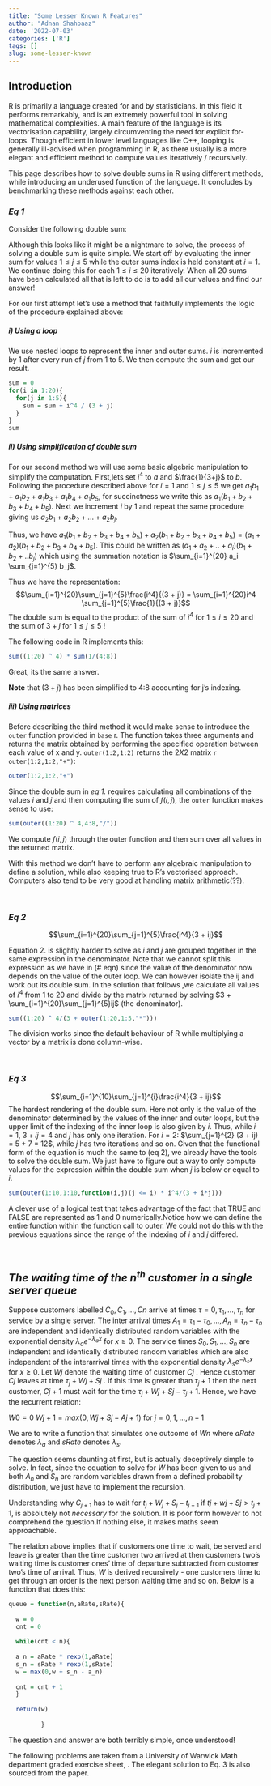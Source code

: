 ```yaml
---
title: "Some Lesser Known R Features"
author: "Adnan Shahbaaz"
date: '2022-07-03'
categories: ['R']
tags: []
slug: some-lesser-known
---
```


## Introduction

R is primarily a language  created for and by statisticians. In this field it performs remarkably, and is an extremely powerful tool in solving mathematical complexities. A main feature of the language is its vectorisation capability, largely circumventing the need for explicit for-loops. Though efficient in lower level languages like C++, looping is generally ill-advised when programming in R, as there usually is a more elegant and efficient method to compute values iteratively / recursively. 

This page describes how to solve double sums in R using different methods, while introducing an underused function of the language. It concludes by benchmarking these methods against each other.


### *Eq 1*

Consider the following double sum:
\begin{equation}

\sum_{i=1}^{20}\sum_{j=1}^{5}\frac{i^4}{(3 + j)}

(\#eq:loop1)
\end{equation}

Although this looks like it might be a nightmare to solve, the process of solving a double sum is quite simple.  We start off by evaluating the inner sum for values $1\le j\le5$ while the outer sums index is held constant at $i=1$. We continue doing this for each $1\le i\le20$ iteratively. When all $20$ sums have been calculated all that is left to do is to add all our values and find our answer!

For our first attempt let's use a method that faithfully implements the logic of the procedure explained above:

##### i) Using a loop

We use nested loops to represent the inner and outer sums. $i$ is incremented by 1 after every run of $j$ from $1$ to $5$. We then compute the sum and get our result.

```r
sum = 0
for(i in 1:20){
  for(j in 1:5){
    sum = sum + i^4 / (3 + j)
  }
}
sum
```

##### ii) Using simplification of double sum

For our second method we will use some basic algebric manipulation to simplify the computation. First,lets set $i^4$ to $a$ and $\frac{1}{3+j}$ to $b$. Following the procedure described above for $i=1$ and $1\le j\le5$ we get $a_1b_1 + a_1b_2 + a_1b_3+ a_1b_4 + a_1b_5$, for succinctness we write this as $a_1(b_1+b_2+b_3+b_4+b_5)$. Next we increment $i$ by 1 and repeat the same procedure giving us $a_2b_1 + a_2b_2 + ...+a_2b_j$. 

Thus, we have $a_1(b_1+b_2+b_3+b_4+b_5) + a_2(b_1+b_2+b_3+b_4+b_5) = (a_1 +a_2)(b_1+b_2 + b_3+b_4 +b_5)$. This could be written as $(a_1 +a_2 + ..+a_i)(b_1 +b_2+..b_j)$ which using the summation notation is $\sum_{i=1}^{20} a_i \sum_{j=1}^{5} b_j$.  

Thus we have the representation: $$\sum_{i=1}^{20}\sum_{j=1}^{5}\frac{i^4}{(3 + j)} = \sum_{i=1}^{20}i^4 \sum_{j=1}^{5}\frac{1}{(3 + j)}$$ The double sum is equal to the product of the sum of $i^4$ for $1\le i\le20$ and the sum of $3 +j$ for $1\le j\le5$ ! 



The following code in R implements this:

```r
sum((1:20) ^ 4) * sum(1/(4:8))
```

Great, its the same answer. 

**Note** that $(3 + j)$ has been simplified to 4:8 accounting for j's indexing.

##### iii) Using matrices

Before describing the third method it would make sense to introduce the `outer` function provided in `base` r. The function takes three arguments  and returns the matrix obtained by performing the specified operation between each value of x and y. `outer(1:2,1:2)` returns the $2X2$ matrix `r outer(1:2,1:2,"+")`:

``` r
outer(1:2,1:2,"+")
```

Since the double sum in *eq 1.* requires calculating all combinations of the values $i$ and $j$ and then computing the sum of  $f(i,j)$,  the `outer` function makes sense to use:

```r
sum(outer((1:20) ^ 4,4:8,"/"))
```

We compute $f(i,j)$ through the outer function and then sum over all values in the returned matrix. 

With this method we don't have to perform any algebraic manipulation to define a solution, while also keeping true to R's vectorised approach. Computers also tend to be very good at handling matrix arithmetic(??).

<br/>

### *Eq 2* 

$$\sum_{i=1}^{20}\sum_{j=1}^{5}\frac{i^4}{3 + ij}$$

Equation 2. is slightly harder to solve as $i$ and $j$ are grouped together in the same expression in the denominator. Note that we cannot split this expression as we have in (# eqn) since the value of the denominator now depends on the value of the outer loop. We can however isolate the ij and work out its double sum. In the solution that follows ,we calculate all values of $i^4$ from $1$ to  $20$ and divide by the matrix returned by solving $3 + \sum_{i=1}^{20}\sum_{j=1}^{5}ij$ (the denominator).

```r
sum((1:20) ^ 4/(3 + outer(1:20,1:5,"*")))


```
The division works since the default behaviour of R while multiplying a vector by a matrix is done column-wise.

<br/>

### *Eq 3*
$$\sum_{i=1}^{10}\sum_{j=1}^{i}\frac{i^4}{3 + ij}$$
The hardest rendering of the double sum. Here not only is the value of the denominator determined by the values of the inner and outer loops, but the upper limit of the indexing of the inner loop is also given by $i$. Thus, while $i = 1$, $3 + ij = 4$ and $j$ has only one iteration. For $i=2:$ $\sum_{j=1}^{2} (3 + ij) = 5 + 7 =  12$, while $j$ has two iterations and so on. Given that the functional form of the equation is much the same to (eq 2), we already have the tools to solve the double sum. We  just have to figure out a way to  only compute values for the expression within the double sum when $j$ is below or equal to $i$.


```r
sum(outer(1:10,1:10,function(i,j)(j <= i) * i^4/(3 + i*j)))
```

A clever use of a logical test that takes advantage of the fact that TRUE and FALSE are represented as $1$ and $0$ numerically.Notice how we can define the entire function within the function call to outer. We could not do this with the previous equations since the range of the indexing of $i$ and $j$ differed.  

<br/>


## *The waiting time of the $n$^th^ customer in a single server queue*

Suppose customers labelled $C_{0}, C_{1}, . . . ,Cn$
arrive at times $τ = 0, τ_{1}, . . . , τ_{n}$ for service by a single server. The inter arrival times $A_{1} = τ_{1} − τ_{0}, . . . ,A_n = τ_n − τ_n$ are independent and identically distributed random variables with the exponential density
$λ_ae^{−λ_ax}$ for $x \ge 0$.
The service times $S_0, S_1, . . . , S_n$ are independent and identically distributed random variables which are
also independent of the interarrival times with the exponential density
$λ_se^{−λ_sx}$ for $x ≥ 0$.
Let $Wj$ denote the waiting time of customer $Cj$ . Hence customer $Cj$ leaves at time $τ_j + Wj + Sj$ . If this
time is greater than $τ_j+1$ then the next customer, $Cj+1$ must wait for the time $τ_j + Wj + Sj − τ_j+1$. Hence, we have the recurrent relation:

$W0 = 0$
$Wj+1 = max(0, Wj + Sj − Aj+1)$ for $j = 0, 1, . . . , n − 1$


We are to write a function that simulates one outcome of $Wn$ where *aRate* denotes $λ_a$ and *sRate* denotes $λ_s$.

The question seems daunting at first, but is actually deceptively simple to solve. In fact, since the equation to solve for $W$ has been given to us and both $A_n$ and $S_n$ are random variables drawn from a defined probability distribution, we just have to implement the recursion.


Understanding why  $C_{j+1}$ has to wait for $t_j + W_j + S_j -t_{j+1}$ if $tj + wj + Sj > t_j+1$, is absolutely not *necessary* for the solution. It is poor form however to not comprehend the question.If nothing else, it makes maths seem approachable. 

The relation above  implies that if customers one time to wait, be served and leave is greater than the time customer two arrived at then customers two's waiting time is customer ones' time of departure subtracted from customer two's time of arrival. Thus, $W$ is derived recursively - one customers time to get through an order is the next person waiting time and so on. Below is a function that does this:    

```r

queue = function(n,aRate,sRate){
  
  w = 0
  cnt = 0
  
  while(cnt < n){
  
  a_n = aRate * rexp(1,aRate)
  s_n = sRate * rexp(1,sRate)
  w = max(0,w + s_n - a_n)
  
  cnt = cnt + 1
  }
  
  return(w)
  
         }
```

The question and answer are both terribly simple, once understood!


The following problems are taken from a University of Warwick Math department graded exercise sheet, <a> </a>. The elegant solution to Eq. 3 is also sourced from the paper.


